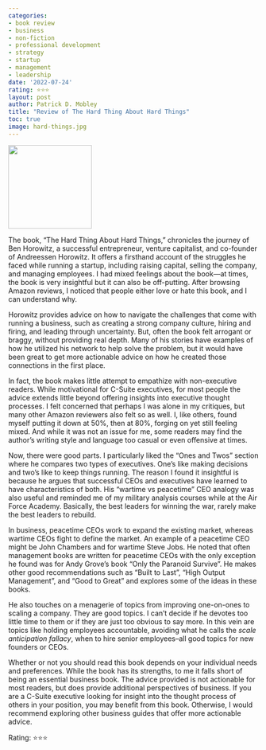 ```yaml
---
categories:
- book review
- business
- non-fiction
- professional development
- strategy
- startup
- management
- leadership
date: '2022-07-24'
rating: ⭐⭐⭐
layout: post
author: Patrick D. Mobley
title: "Review of The Hard Thing About Hard Things"
toc: true
image: hard-things.jpg
---
```


![](hard-things.jpg){width=12em fig-align="center"}


The book, "The Hard Thing About Hard Things," chronicles the journey of Ben Horowitz, a successful entrepreneur, venture capitalist, and co-founder of Andreessen Horowitz. It offers a firsthand account of the struggles he faced while running a startup, including raising capital, selling the company, and managing employees. I had mixed feelings about the book---at times, the book is very insightful but it can also be off-putting. After browsing Amazon reviews, I noticed that people either love or hate this book, and I can understand why.

Horowitz provides advice on how to navigate the challenges that come with running a business, such as creating a strong company culture, hiring and firing, and leading through uncertainty. But, often the book felt arrogant or braggy, without providing real depth. Many of his stories have examples of how he utilized his network to help solve the problem, but it would have been great to get more actionable advice on how he created those connections in the first place. 

In fact, the book makes little attempt to empathize with non-executive readers. While motivational for C-Suite executives, for most people the advice extends little beyond offering insights into executive thought processes. I felt concerned that perhaps I was alone in my critiques, but many other Amazon reviewers also felt so as well. I, like others, found myself putting it down at 50%, then at 80%, forging on yet still feeling mixed. And while it was not an issue for me, some readers may find the author's writing style and language too casual or even offensive at times. 

Now, there were good parts. I particularly liked the "Ones and Twos" section where he compares two types of executives. One's like making decisions and two's like to keep things running. The reason I found it insightful is because he argues that successful CEOs and executives have learned to have characteristics of both. His "wartime vs peacetime" CEO analogy was also useful and reminded me of my military analysis courses while at the Air Force Academy. Basically, the best leaders for winning the war, rarely make the best leaders to rebuild. 

In business, peacetime CEOs work to expand the existing market, whereas wartime CEOs fight to define the market. An example of a peacetime CEO might be John Chambers and for wartime Steve Jobs. He noted that often management books are written for peacetime CEOs with the only exception he found was for Andy Grove's book "Only the Paranoid Survive". He makes other good recommendations such as "Built to Last", "High Output Management", and "Good to Great" and explores some of the ideas in these books. 

He also touches on a menagerie of topics from improving one-on-ones to scaling a company. They are good topics. I can't decide if he devotes too little time to them or if they are just too obvious to say more. In this vein are topics like holding employees accountable, avoiding what he calls the *scale anticipation fallacy*, when to hire senior employees--all good topics for new founders or CEOs. 

Whether or not you should read this book depends on your individual needs and preferences. While the book has its strengths, to me it falls short of being an essential business book. The advice provided is not actionable for most readers, but does provide additional perspectives of business. If you are a C-Suite executive looking for insight into the thought process of others in your position, you may benefit from this book. Otherwise, I would recommend exploring other business guides that offer more actionable advice.


Rating: ⭐⭐⭐